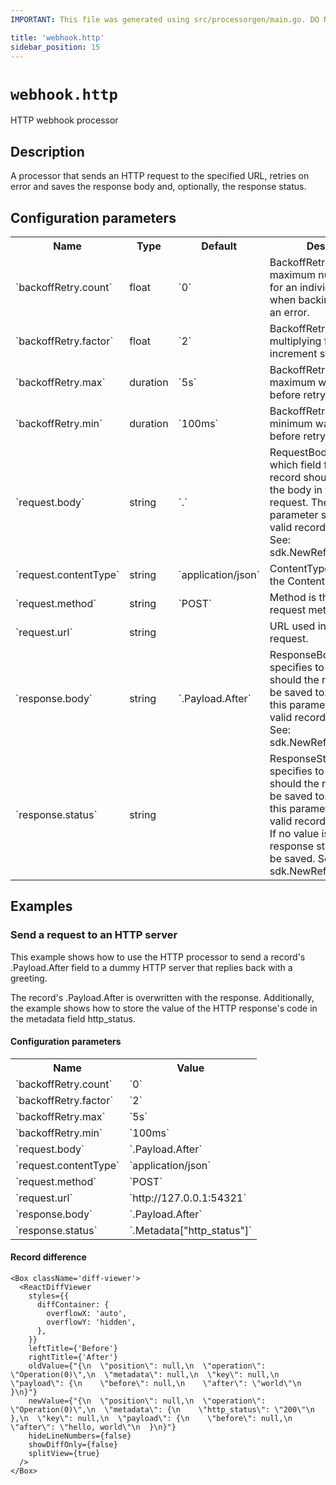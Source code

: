 ```yaml
---
IMPORTANT: This file was generated using src/processorgen/main.go. DO NOT EDIT.

title: 'webhook.http'
sidebar_position: 15
---
```



# `webhook.http`

HTTP webhook processor

## Description

A processor that sends an HTTP request to the specified URL, retries on error and 
saves the response body and, optionally, the response status.

## Configuration parameters

<table class="no-margin-table">
    <tr>
      <th>Name</th>
      <th>Type</th>
      <th>Default</th>
      <th>Description</th>
    </tr>
    <tr>
      <td>`backoffRetry.count`</td>
      <td>float</td>
      <td>`0`</td>
      <td>
BackoffRetryCount is the maximum number of retries for an individual record
when backing off following an error.
      </td>
    </tr>
    <tr>
      <td>`backoffRetry.factor`</td>
      <td>float</td>
      <td>`2`</td>
      <td>
BackoffRetryFactor is the multiplying factor for each increment step.
      </td>
    </tr>
    <tr>
      <td>`backoffRetry.max`</td>
      <td>duration</td>
      <td>`5s`</td>
      <td>
BackoffRetryMax is the maximum waiting time before retrying.
      </td>
    </tr>
    <tr>
      <td>`backoffRetry.min`</td>
      <td>duration</td>
      <td>`100ms`</td>
      <td>
BackoffRetryMin is the minimum waiting time before retrying.
      </td>
    </tr>
    <tr>
      <td>`request.body`</td>
      <td>string</td>
      <td>`.`</td>
      <td>
RequestBodyRef specifies which field from the input record
should be used as the body in the HTTP request.
The value of this parameter should be a valid record field reference:
See: sdk.NewReferenceResolver
      </td>
    </tr>
    <tr>
      <td>`request.contentType`</td>
      <td>string</td>
      <td>`application/json`</td>
      <td>
ContentType is the value of the Content-Type header.
      </td>
    </tr>
    <tr>
      <td>`request.method`</td>
      <td>string</td>
      <td>`POST`</td>
      <td>
Method is the HTTP request method to be used.
      </td>
    </tr>
    <tr>
      <td>`request.url`</td>
      <td>string</td>
      <td><Chip label="null" /></td>
      <td>
URL used in the HTTP request.
      </td>
    </tr>
    <tr>
      <td>`response.body`</td>
      <td>string</td>
      <td>`.Payload.After`</td>
      <td>
ResponseBodyRef specifies to which field should the
response body be saved to.
The value of this parameter should be a valid record field reference:
See: sdk.NewReferenceResolver
      </td>
    </tr>
    <tr>
      <td>`response.status`</td>
      <td>string</td>
      <td><Chip label="null" /></td>
      <td>
ResponseStatusRef specifies to which field should the
response status be saved to.
The value of this parameter should be a valid record field reference.
If no value is set, then the response status will NOT be saved.
See: sdk.NewReferenceResolver
      </td>
    </tr>
  </table>

## Examples

### Send a request to an HTTP server


This example shows how to use the HTTP processor to send a record's .Payload.After field to a dummy HTTP server
that replies back with a greeting.

The record's .Payload.After is overwritten with the response. Additionally, the example shows how to store the
value of the HTTP response's code in the metadata field http_status.

#### Configuration parameters

<table class="no-margin-table">
  <tr>
    <th>Name</th>
    <th>Value</th>
  </tr>
  <tr>
    <td>`backoffRetry.count`</td>
    <td>`0`</td>
  </tr>
  <tr>
    <td>`backoffRetry.factor`</td>
    <td>`2`</td>
  </tr>
  <tr>
    <td>`backoffRetry.max`</td>
    <td>`5s`</td>
  </tr>
  <tr>
    <td>`backoffRetry.min`</td>
    <td>`100ms`</td>
  </tr>
  <tr>
    <td>`request.body`</td>
    <td>`.Payload.After`</td>
  </tr>
  <tr>
    <td>`request.contentType`</td>
    <td>`application/json`</td>
  </tr>
  <tr>
    <td>`request.method`</td>
    <td>`POST`</td>
  </tr>
  <tr>
    <td>`request.url`</td>
    <td>`http://127.0.0.1:54321`</td>
  </tr>
  <tr>
    <td>`response.body`</td>
    <td>`.Payload.After`</td>
  </tr>
  <tr>
    <td>`response.status`</td>
    <td>`.Metadata["http_status"]`</td>
  </tr>
</table>

#### Record difference

```mdx-code-block
<Box className='diff-viewer'>
  <ReactDiffViewer
    styles={{
      diffContainer: {
        overflowX: 'auto',
        overflowY: 'hidden',
      },
    }}
    leftTitle={'Before'}
    rightTitle={'After'}
    oldValue={"{\n  \"position\": null,\n  \"operation\": \"Operation(0)\",\n  \"metadata\": null,\n  \"key\": null,\n  \"payload\": {\n    \"before\": null,\n    \"after\": \"world\"\n  }\n}"}
    newValue={"{\n  \"position\": null,\n  \"operation\": \"Operation(0)\",\n  \"metadata\": {\n    \"http_status\": \"200\"\n  },\n  \"key\": null,\n  \"payload\": {\n    \"before\": null,\n    \"after\": \"hello, world\"\n  }\n}"}
    hideLineNumbers={false}
    showDiffOnly={false}
    splitView={true}
  />
</Box>
```

